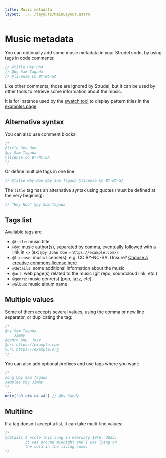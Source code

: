 ```yaml
---
title: Music metadata
layout: ../../layouts/MainLayout.astro
---
```



# Music metadata

You can optionally add some music metadata in your Strudel code, by using tags in code comments:

```js
// @title Hey Hoo
// @by Sam Tagada
// @license CC BY-NC-SA
```

Like other comments, those are ignored by Strudel, but it can be used by other tools to retrieve some information about the music.

It is for instance used by the [swatch tool](https://github.com/tidalcycles/strudel/tree/main/my-patterns) to display pattern titles in the [examples page](https://strudel.cc/examples/).

## Alternative syntax

You can also use comment blocks:

```js
/*
@title Hey Hoo
@by Sam Tagada
@license CC BY-NC-SA
*/
```

Or define multiple tags in one line:

```js
// @title Hey Hoo @by Sam Tagada @license CC BY-NC-SA
```

The `title` tag has an alternative syntax using quotes (must be defined at the very begining):

```js
// "Hey Hoo" @by Sam Tagada
```

## Tags list

Available tags are:

- `@title`: music title
- `@by`: music author(s), separated by comma, eventually followed with a link in `<>` (ex: `@by John Doe <https://example.com>`)
- `@license`: music license(s), e.g. CC BY-NC-SA. Unsure? [Choose a creative commons license here](https://creativecommons.org/choose/)
- `@details`: some additional information about the music
- `@url`: web page(s) related to the music (git repo, soundcloud link, etc.)
- `@genre`: music genre(s) (pop, jazz, etc)
- `@album`: music album name

## Multiple values

Some of them accepts several values, using the comma or new line separator, or duplicating the tag:

```js
/*
@by Sam Tagada
    Jimmy
@genre pop, jazz
@url https://example.com
@url https://example.org
*/
```

You can also add optional prefixes and use tags where you want:

```js
/*
song @by Sam Tagada
samples @by Jimmy
*/
...
note("a3 c#4 e4 a4") // @by Sandy
```

## Multiline

If a tag doesn't accept a list, it can take multi-line values:

```js
/*
@details I wrote this song in February 19th, 2023.
         It was around midnight and I was lying on
         the sofa in the living room.
*/
```
